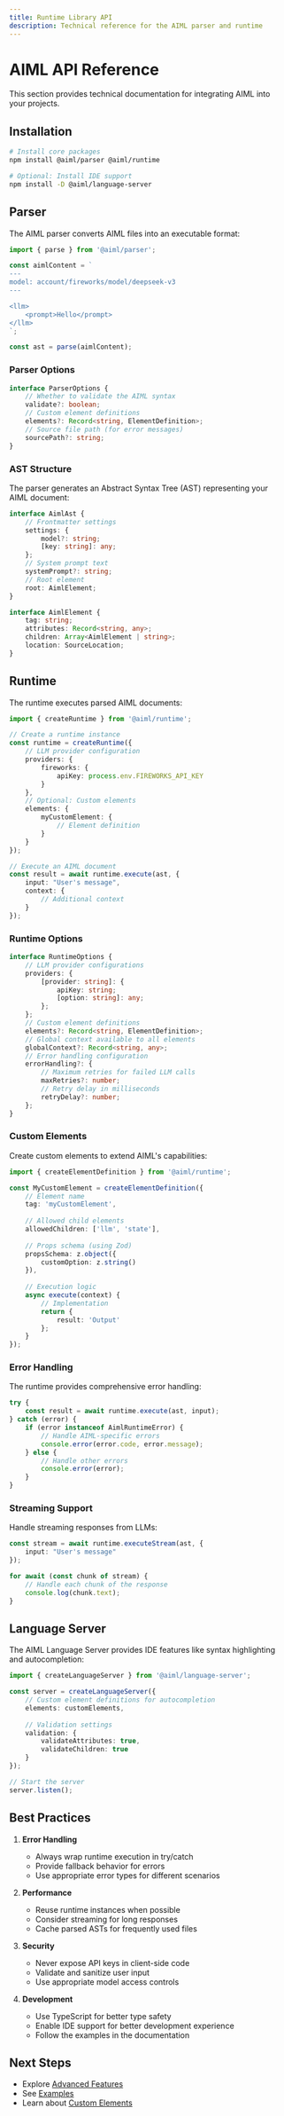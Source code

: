 ```yaml
---
title: Runtime Library API
description: Technical reference for the AIML parser and runtime
---
```


# AIML API Reference

This section provides technical documentation for integrating AIML into your projects.

## Installation

```bash
# Install core packages
npm install @aiml/parser @aiml/runtime

# Optional: Install IDE support
npm install -D @aiml/language-server
```

## Parser

The AIML parser converts AIML files into an executable format:

```typescript
import { parse } from '@aiml/parser';

const aimlContent = `
---
model: account/fireworks/model/deepseek-v3
---

<llm>
    <prompt>Hello</prompt>
</llm>
`;

const ast = parse(aimlContent);
```

### Parser Options

```typescript
interface ParserOptions {
    // Whether to validate the AIML syntax
    validate?: boolean;
    // Custom element definitions
    elements?: Record<string, ElementDefinition>;
    // Source file path (for error messages)
    sourcePath?: string;
}
```

### AST Structure

The parser generates an Abstract Syntax Tree (AST) representing your AIML document:

```typescript
interface AimlAst {
    // Frontmatter settings
    settings: {
        model?: string;
        [key: string]: any;
    };
    // System prompt text
    systemPrompt?: string;
    // Root element
    root: AimlElement;
}

interface AimlElement {
    tag: string;
    attributes: Record<string, any>;
    children: Array<AimlElement | string>;
    location: SourceLocation;
}
```

## Runtime

The runtime executes parsed AIML documents:

```typescript
import { createRuntime } from '@aiml/runtime';

// Create a runtime instance
const runtime = createRuntime({
    // LLM provider configuration
    providers: {
        fireworks: {
            apiKey: process.env.FIREWORKS_API_KEY
        }
    },
    // Optional: Custom elements
    elements: {
        myCustomElement: {
            // Element definition
        }
    }
});

// Execute an AIML document
const result = await runtime.execute(ast, {
    input: "User's message",
    context: {
        // Additional context
    }
});
```

### Runtime Options

```typescript
interface RuntimeOptions {
    // LLM provider configurations
    providers: {
        [provider: string]: {
            apiKey: string;
            [option: string]: any;
        };
    };
    // Custom element definitions
    elements?: Record<string, ElementDefinition>;
    // Global context available to all elements
    globalContext?: Record<string, any>;
    // Error handling configuration
    errorHandling?: {
        // Maximum retries for failed LLM calls
        maxRetries?: number;
        // Retry delay in milliseconds
        retryDelay?: number;
    };
}
```

### Custom Elements

Create custom elements to extend AIML's capabilities:

```typescript
import { createElementDefinition } from '@aiml/runtime';

const MyCustomElement = createElementDefinition({
    // Element name
    tag: 'myCustomElement',
    
    // Allowed child elements
    allowedChildren: ['llm', 'state'],
    
    // Props schema (using Zod)
    propsSchema: z.object({
        customOption: z.string()
    }),
    
    // Execution logic
    async execute(context) {
        // Implementation
        return {
            result: 'Output'
        };
    }
});
```

### Error Handling

The runtime provides comprehensive error handling:

```typescript
try {
    const result = await runtime.execute(ast, input);
} catch (error) {
    if (error instanceof AimlRuntimeError) {
        // Handle AIML-specific errors
        console.error(error.code, error.message);
    } else {
        // Handle other errors
        console.error(error);
    }
}
```

### Streaming Support

Handle streaming responses from LLMs:

```typescript
const stream = await runtime.executeStream(ast, {
    input: "User's message"
});

for await (const chunk of stream) {
    // Handle each chunk of the response
    console.log(chunk.text);
}
```

## Language Server

The AIML Language Server provides IDE features like syntax highlighting and autocompletion:

```typescript
import { createLanguageServer } from '@aiml/language-server';

const server = createLanguageServer({
    // Custom element definitions for autocompletion
    elements: customElements,
    
    // Validation settings
    validation: {
        validateAttributes: true,
        validateChildren: true
    }
});

// Start the server
server.listen();
```

## Best Practices

1. **Error Handling**
   - Always wrap runtime execution in try/catch
   - Provide fallback behavior for errors
   - Use appropriate error types for different scenarios

2. **Performance**
   - Reuse runtime instances when possible
   - Consider streaming for long responses
   - Cache parsed ASTs for frequently used files

3. **Security**
   - Never expose API keys in client-side code
   - Validate and sanitize user input
   - Use appropriate model access controls

4. **Development**
   - Use TypeScript for better type safety
   - Enable IDE support for better development experience
   - Follow the examples in the documentation

## Next Steps

- Explore [Advanced Features](../advanced/index)
- See [Examples](../examples/index)
- Learn about [Custom Elements](./docs/custom-elements)
